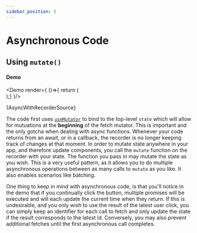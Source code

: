 ```yaml
---
sidebar_position: 5
---
```




# Asynchronous Code

## Using `mutate()`

#### Demo
<Demo render={ ()=>{
  return (    
      <AsyncWithRecorder/>
    );}
  }/>


<CodeBlock language="tsx">{AsyncWithRecorderSource}</CodeBlock>

The code first uses [`useMutator`](use-mutator.mdx) to bind to the top-level `state` which will allow for mutuations at the **beginning** of the fetch mutator.  This is important and the only gotcha when dealing with async functions.  Whenever your code returns from an await, or in a callback, the recorder is no longer keeping track of changes at that moment.  In order to mutate state anywhere in your app, and therefore update components, you call the `mutate` function on the recorder with your state.  The function you pass in may mutate the state as you wish.  This is a very useful pattern, as it allows you to do multiple asynchronous operations between as many calls to `mutate` as you like.  It also enables scenarios like batching.

One thing to keep in mind with asynchronous code, is that you'll notice in the demo that if you continually click the button, multiple promises will be executed and will each update the current time when they return. If this is undesirable, and you only wish to use the result of the latest user click, you can simply keep an identifier for each call to fetch and only update the state if the result corresponds to the latest id.  Conversely, you may also prevent additional fetches until the first asynchronous call completes.  
